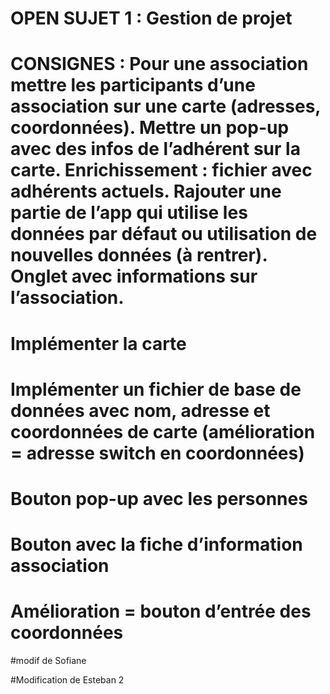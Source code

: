 # OPEN SUJET 1 : Gestion de projet

# CONSIGNES : Pour une association mettre les participants d'une association sur une carte (adresses, coordonnées). Mettre un pop-up avec des infos de l'adhérent sur la carte. Enrichissement : fichier avec adhérents actuels. Rajouter une partie de l'app qui utilise les données par défaut ou utilisation de nouvelles données (à rentrer). Onglet avec informations sur l'association.

# Implémenter la carte
# Implémenter un fichier de base de données avec nom, adresse et coordonnées de carte (amélioration = adresse switch en coordonnées)
# Bouton pop-up avec les personnes
# Bouton avec la fiche d'information association
# Amélioration = bouton d'entrée des coordonnées

#modif de Sofiane

#Modification de Esteban 2